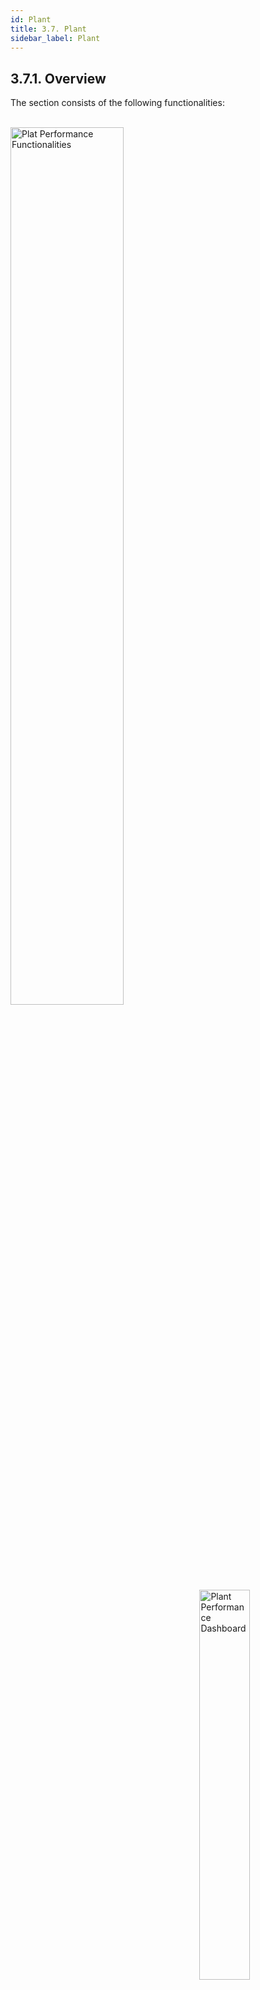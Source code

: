 ```yaml
---
id: Plant
title: 3.7. Plant
sidebar_label: Plant
---
```



## 3.7.1. Overview
The section consists of the following functionalities:

<br clear="right"/>
<img align="left" src={useBaseUrl("img/scrnshts/3.7.1_1_PlantTabs.svg")} alt="Plat Performance Functionalities" width="60%"/>
<img align="right" src={useBaseUrl("img/scrnshts/3.7.1_2_PlantTabScreenShot.png")} alt="Plant Performance Dashboard" width="40%"/>

<br clear="both"/>

 
## 3.7.2. Plant Performance
**Functionality**
* The Plant Performance Section summarises technical performance metrics for each plant

**Key Users**
<table>
  <tr>
    <th>Designation</th>
    <th>Main Purpose</th>
    <th>Example Use Case</th>
  </tr>
  <tr>
    <td>Operator</td>
    <td>To check data logs for a particular plant</td>
    <td>Ensuring that the database agrees with ground measurements</td>
  </tr>
  <tr>
    <td>Technician</td>
    <td>To assess the performance of the equipment at the plant</td>
    <td>Calculating in-plant and distribution efficiency</td>
  </tr>
  <tr>
    <td>CSA</td>
    <td>To check units sold in a particular timeframe</td>
    <td>Comparing units sold in one month with the previous month</td>
  </tr>
  <tr>
    <td>Cluster In-charge</td>
    <td>To compare technical performance of multiple plants</td>
    <td>Same as Technician</td>
  </tr>
  <tr>
    <td>State In-charge</td>
    <td>Same as Cluster In-charge</td>
    <td>Calculating the utilisation of the plant to inform whether more customers should be connected</td>
  </tr>
</table>


**Page Details**

<br clear="right"/>
<img align="left" src={useBaseUrl("img/scrnshts/3.7.2_1_PlantPerformance.png")} alt="Plant Performance" width="45%"/>

 
1.  **Filter Bar** selects a time interval
2.  **List of Plants** and associated technical information, including:
    * Plant PV capacity
    * Units generated, dispatched, and billed
    * Solar generation utilisation
    * In-plant and distribution efficiencies
3.  **Total Bar** aggregates the columnar values

Tapping a plant opens an option of viewing detailed generation or dispatch (“consumption”) data. This is explained in the next screenshots.

<br clear="both"/>
<br></br><br></br>

<!-- ![Plant Performance](./assets/3.72_PlantPerformance.png) -->

**Generation Data**

<br clear="right"/>
<img align="left" src={useBaseUrl("img/scrnshts/3.7.2_2_PlantPerformance.png")} alt="Generation Data" width="45%"/>

![Rotate Screen](/img/scrnshts/App_RotateScreen.png)

<br/>

> The energy generated at a particular plant is shown date-wise
>
> The number of PV MPPTs will differ from plant to plant

<br clear="both"/>

<!-- ![Generation Data](./assets/3.73_GenerationData.png) -->

**Consumption Data**

<br clear="right"/>
<img align="left" src={useBaseUrl("img/scrnshts/3.7.2_3_PlantPerformance.png")} alt="Consumption Data" width="45%"/>

![Rotate Screen](/img/scrnshts/App_RotateScreen.png)

<br/>

> The energy dispatched (“consumed”) froma particular plant is shown date-wise
>
> The number of feeders will differ from plant to plant

<br clear="both"/>

<!-- ![Consumption Data](./assets/3.74_ConsumptionData.png) -->


## 3.7.3. Plant Utilisation
**Functionality**
* The Plant Utilisation Section summarises technical performance metrics and energy consumption for each plant
* This functionality is only available for HCLF agents

**Key Users**
<table>
  <tr>
    <th>Designation</th>
    <th>Main Purpose</th>
    <th>Example Use Case</th>
  </tr>
  <tr>
    <td>Technician</td>
    <td>To assess the performance of equipment at the plant</td>
    <td>Calculating in-plant and distribution efficiency</td>
  </tr>
  <tr>
    <td>Cluster In-charge</td>
    <td>To check units consumed by different user groups</td>
    <td>Comparing month-on-month electricity demand from micro-enterprises</td>
  </tr>
  <tr>
    <td>State In-charge</td>
    <td>To compare technical performance of multiple plants</td>
    <td>Calculating the utilisation of the plant to inform whether more customers can be connected</td>
  </tr>
</table>


**Page Details**

<br clear="right"/>
<img align="left" src={useBaseUrl("img/scrnshts/3.7.3_PlantUtilization.png")} alt="Plant Utilization" width="45%"/>

![Rotate Screen](/img/scrnshts/App_RotateScreen.png)

<br/> 

> The utilization data for each component and variable is showcased.
>
> The utilization percentage will differ from plant to plant

<br clear="both"/>


<!-- ![Plant Utilization](./assets/3.75_PlantUtilisation.png) -->


## 3.7.4. Add Generation Data
**Functionality**
* The Add Generation Data module allows the user to input energy generation data into the company database

**Key Users**
<table>
  <tr>
    <th>Designation</th>
    <th>Main Purpose</th>
    <th>Example Use Case</th>
  </tr>
  <tr>
    <td>Operator</td>
    <td>To add generation data for a particular date</td>
    <td>Reading units generated at each solar MPPT daily, and recording in the app</td>
  </tr>
  <tr>
    <td>Technician</td>
    <td>Same as Operator</td>
    <td>Same as Operator</td>
  </tr>
  <tr>
    <td>Cluster In-charge</td>
    <td>Same as Operator</td>
    <td>Same as Operator</td>
  </tr>
  <tr>
    <td>State In-charge</td>
    <td>Same as Operator</td>
    <td>Same as Operator</td>
  </tr>
</table>


**Page Details**

<br clear="right"/>
<img align="left" src={useBaseUrl("img/scrnshts/3.7.4_1_AddGenerationData.png")} alt="Add Generation Data" width="45%"/>
<br></br><br></br>

1.  **Plant Selection** must be done as the first step
2.  **Date Selection** for data input (only the dates with orange dots can be selected, and the oldest data must be entered first)

Tapping the desired date redirects to the data addition page shown in the next screenshot

<br clear="both"/>
<br clear="right"/>
<img align="left" src={useBaseUrl("img/scrnshts/3.7.4_2_AddGenerationData.png")} alt="Add Generation Data" width="45%"/>
<br></br><br></br><br></br>

1.  **Generation Data Entry** is done MPPT-wise
2.  **Data Header** consisting of the plant and date are given at the top of the page

<br clear="both"/>
<br clear="right"/>
<img align="left" src={useBaseUrl("img/scrnshts/3.7.4_3_AddGenerationData.png")} alt="Add Generation Data" width="45%"/>
<br></br><br></br><br></br>

1.  **Confirm and Submit** having checked the accuracy of the entered data

<br clear="both"/>


<!-- ![Add Generation Data](./assets/3.76_AddGenerationData1.png)

![Add Generation Data](./assets/3.77_AddGenerationData2.png) -->



## 3.7.5. Add Consumption Data
**Functionality**
* The Add Consumption Data module allows the user to input energy dispatch data into the company database

**Key Users**
<table>
  <tr>
    <th>Designation</th>
    <th>Main Purpose</th>
    <th>Example Use Case</th>
  </tr>
  <tr>
    <td>Operator</td>
    <td>To add dispatch data for a particular date</td>
    <td>Reading units through each feeder daily, and recording in the app</td>
  </tr>
  <tr>
    <td>Technician</td>
    <td>Same as Operator</td>
    <td>Same as Operator</td>
  </tr>
  <tr>
    <td>Cluster In-charge</td>
    <td>Same as Operator</td>
    <td>Same as Operator</td>
  </tr>
  <tr>
    <td>State In-charge</td>
    <td>Same as Operator</td>
    <td>Same as Operator</td>
  </tr>
</table>

**Page Details**

<br clear="right"/>
<img align="left" src={useBaseUrl("img/scrnshts/3.7.5_1_AddConsumptionData.png")} alt="Add Consumption Data" width="45%"/>
<br></br><br></br>

1.  **Plant Selection** must be done as the first step
2.  **Date Selection** for data input (only the dates with orange dots can be selected, and the oldest data must be entered first)

Tapping the desired date redirects to the data addition page shown in the next screenshot

<br clear="both"/>
<br clear="right"/>
<img align="left" src={useBaseUrl("img/scrnshts/3.7.5_2_AddConsumptionData.png")} alt="Add Consumption Data" width="45%"/>
<br></br><br></br><br></br>

1.  **Data Header** consisting of the plant and date are given at the top of the page
2.  **Consumption Data Entry** is done feeder-wise, with details of the previous reading shown for reference
3.  **Confirm and Submit** having checked the accuracy of the entered data

<br clear="both"/>


<!-- ![Add Generation Data](./assets/3.78_AddGenData.png)

![Add Generation Data](./assets/3.79_AddGenData2.png) -->


## 3.7.6. Diesel Consumption
**Functionality**
* The Diesel Consumption Section allows the user to input details on plant fuel expenses, along with photos of receipts
* Past expenses and DG usage data can also be reviewed
* Fuel bills are to be reimbursed by the Head Office

**Key Users**
<table>
  <tr>
    <th>Designation</th>
    <th>Main Purpose</th>
    <th>Example Use Case</th>
  </tr>
  <tr>
    <td>Cluster In-charge</td>
    <td>To maintain a record of diesel expenses and fuel use</td>
    <td>Adding a diesel purchase made at a particular plant within the cluster</td>
  </tr>
  <tr>
    <td>State In-charge</td>
    <td>To review diesel expenses and DG usage at different plants</td>
    <td>Checking for fuel pilferage by comparing fuel efficiencies at different plants / times</td>
  </tr>
</table>


**Page Details**

<br clear="right"/>
<img align="left" src={useBaseUrl("img/scrnshts/3.7.6_1_DieselConsumption.png")} alt="Diesel Consumption" width="45%"/>

1.  **Filter Bar** selects a time interval for reviewing fuel expenses and use
2.  **Summary** gives key data-points surrounding fuel use and expenses

The information icon in the top right redirects to a plant-by-plant comparison, as explained in the next screenshot

3.  **List of Purchases** details diesel purchases
4.  **Add Consumption Data** button allows user to submit a new fuel expense, as explained in a subsequent screenshot
5.  **Filter Button** has the same functionality as the Filter Bar

<br clear="both"/>
<br clear="right"/>
<img align="left" src={useBaseUrl("img/scrnshts/3.7.6_2_DieselConsumption.png")} alt="Diesel Consumption" width="45%"/>

![Data Entry](/img/scrnshts/App_DataEntry.png)

The Add Diesel Consumption page allows the user to record new fuel expenses

3.  **Consumption Data** must be added for company records and for reimbursement
4.  **Invoice Number** can be found on the bill
5.  **Bill Picture** must be added as proof

<br clear="both"/>
<br clear="right"/>
<img align="left" src={useBaseUrl("img/scrnshts/3.7.6_3_DieselConsumption.png")} alt="Diesel Consumption" width="45%"/>
<br></br><br></br><br></br>

4.  **Confirm** must be tapped after information is reviewed
5.  **Submit** tapped to complete data entry

<br clear="both"/>
<br clear="right"/>
<img align="left" src={useBaseUrl("img/scrnshts/3.7.6_4_DieselConsumption.png")} alt="Diesel Consumption" width="45%"/>
<br></br>

This page allows user to view recent diesel expenses for each plant

1.  **Filter Bar** for specifying date of interest
2.  **List of Plants** with monthly data on fuel expenses
3.  **Green Rows** show aggregated cluster data
4.  **Total Bar** aggregates all plants

<br clear="both"/>


<!-- ![Diesel Consumption](./assets/3.80_DeiselConsumption1.png)

![Diesel Consumption](./assets/3.81_DeiselConsumption2.png)

![Diesel Consumption](./assets/3.82_DeiselConsumption3.png) -->



## 3.7.7. Bank Deposit
**Functionality**
* Interface for registering a deposit of collected cash into the company bank account
* Record and summary of past deposits can be viewed, along with in-plant cash records

**Key Users**
<table>
  <tr>
    <th>Designation</th>
    <th>Main Purpose</th>
    <th>Example Use Case</th>
  </tr>
  <tr>
    <td>CSA</td>
    <td>To register new deposits</td>
    <td>Depositing cash collected from customers into the company bank account</td>
  </tr>
  <tr>
    <td>Cluster In-charge</td>
    <td>To view the cash flow for plants in the cluster</td>
    <td>Checking the amount of collected cash is still with filed agents and is yet to be deposited</td>
  </tr>
  <tr>
    <td>State In-charge</td>
    <td>To view the cash flow for plants in the state</td>
    <td>Ensuring bank deposits are going through correctly, and are happening on schedule</td>
  </tr>
</table>

**Page Details**

The page is organised into the following tabs.

| Bank Deposit| In Hand Cash Report| Bank Deposit Review|
|---|---|---|
| Detailed list of historical bank deposits| Plant-wise overview of collections and deposits| Overview of all the bank deposits made and confirmed|


### 3.7.7.1. Bank Deposit tab

<br clear="right"/>
<img align="left" src={useBaseUrl("img/scrnshts/3.7.7.1_1_BankDepositTab.png")} alt="Bank Deposit Tab" width="45%"/>

1.  **Navigation Bar** indicates current tab and allows switching by tapping or swiping
![Left Right Nav](/img/scrnshts/App_LeftRightNav.png)
2.  **Filter Bar** selects a particular plant and time duration
3.  **List of Deposits** details each bank deposit along with a receipt photo
4.  **Add Bank Deposit Data** redirects to a page that allows the user to input a new bank deposit, shown in the next screenshot
5.  **Search Icon** used to search for a particular record

<br clear="both"/>
<br clear="right"/>
<img align="left" src={useBaseUrl("img/scrnshts/3.7.7.1_2_BankDepositTab.png")} alt="Bank Deposit Tab" width="45%"/>
<br></br><br></br>

1.  **Bank Deposit Details** to be filled by the agent
2.  **Submit** tapped to complete the form

<br clear="both"/>

<!-- ![Bank Deposit Tab](./assets/3.83_BankDeposit.png)

![Bank Deposit Tab](./assets/3.84_AddBankDeposit.png) -->

### 3.7.7.2. In Hand Cash Report tab

<br clear="right"/>
<img align="left" src={useBaseUrl("img/scrnshts/3.7.7.2_InHandCashReport.png")} alt="In Hand Cash Report tab" width="45%"/>

1.  **Navigation Bar** indicates current tab and allows switching by tapping or swiping
![Left Right Nav](/img/scrnshts/App_LeftRightNav.png)
2.  **Filter Bar** selects a particular time duration
3.  **List of Plants** with total collections, deposits, and amount of cash remaining at the plant
4.  **Total Bar** aggregates over all plants
5.  **Green Rows** aggregate over clusters

<br clear="both"/>

<!-- ![In Hand Cash Report tab](./assets/3.85_InHandCashTab.png) -->

### 3.7.7.3. Bank Deposit Review tab

<br clear="right"/>
<img align="left" src={useBaseUrl("img/scrnshts/3.7.7.3_BankDepositReviewTab.png")} alt="Bank Deposit Review tab" width="45%"/>

1.  **Navigation Bar** indicates current tab and allows switching by tapping or swiping
![Left Right Nav](/img/scrnshts/App_LeftRightNav.png)
2.  **Filter Bar** selects a particular time duration
3.  **List of Plants** with total deposits registered and deposits received, along with any anomalies
4.  **Total Bar** aggregates over all plants
5.  **Green Rows** aggregate over clusters

<br clear="both"/>


<!-- ![Bank Deposit Review tab](./assets/3.86_BankDepositReviewTab.png) -->


## 3.7.8. Plant Shutdown Info
**Functionality**
* The Plant Shutdown Info allows the users to manually shutdown a particular feeder at a specific plant

**Key Users**
<table>
  <tr>
    <th>Designation</th>
    <th>Main Purpose</th>
    <th>Example Use Case</th>
  </tr>
  <tr>
    <td>Cluster In-charge</td>
    <td>To temporarily shut down electricity supply</td>
    <td>Shutting a feeder down for maintenance, for a specified time duration</td>
  </tr>
  <tr>
    <td>State In-charge</td>
    <td>Same as Cluster In-charge</td>
    <td>Same as Cluster In-charge</td>
  </tr>
</table>


**Page Details**

<br clear="right"/>
<img align="left" src={useBaseUrl("img/scrnshts/3.7.8_1_PlantShutdownInfo.png")} alt="Plant Status" width="45%"/>
<br></br><br></br>

1.  **Plant Details** (plant name and feeder) selected from drop-down lists
2.  **Submit** must be tapped after filling in all the plant details

<br clear="both"/>
<br clear="right"/>
<img align="left" src={useBaseUrl("img/scrnshts/3.7.8_2_PlantShutdownInfo.png")} alt="Plant Status" width="45%"/>
<br></br><br></br>

1.  **Date Filter** must be applied to view the plant status on a particular date
2.  **Plant Status** On tapping a particular date, the user will be redirected to the Plant Feeder Status page explained in the following screenshot
3.  **Submit** must be tapped after filling in all the plant details

<br clear="both"/>
<br clear="right"/>
<img align="left" src={useBaseUrl("img/scrnshts/3.7.8_3_PlantShutdownInfo.png")} alt="Plant Status" width="45%"/>
<br></br><br></br>

1.  **Feeder Status** for a particular date is displayed, the feeders must be individually switched off by unchecking their corresponding checkboxes
2.  **Submit** to complete the process

<br clear="both"/>


<!-- ![Plant Status](./assets/3.87_PlantStatus1.png)

![Plant Status](./assets/3.88_PlantStatus2.png)

![Plant Status](./assets/3.89_PlantStatus3.png) -->



## 3.7.9. Plant Maintenance
**Functionality**
* Allows the users to log technical maintenance activities which have happened at a plant

**Key Users**
<table>
  <tr>
    <th>Designation</th>
    <th>Main Purpose</th>
    <th>Example Use Case</th>
  </tr>
  <tr>
    <td>Cluster In-charge</td>
    <td>To register a plant maintenance activity</td>
    <td>Creating a log of DG servicing or PV panel repair</td>
  </tr>
  <tr>
    <td>State In-charge</td>
    <td>Same as Cluster In-charge</td>
    <td>Same as Cluster In-charge</td>
  </tr>
</table>

**Page Details**

<br clear="right"/>
<img align="left" src={useBaseUrl("img/scrnshts/3.7.9_1_PlantMaintenance.png")} alt="Plant Maintenance" width="45%"/>
<br></br><br></br>

![Data Entry](/img/scrnshts/App_DataEntry.png)
1.  **Add Maintenance Activity** information (the form updates depending on the type of activity)

<br clear="both"/>
<br clear="right"/>
<img align="left" src={useBaseUrl("img/scrnshts/3.7.9_2_PlantMaintenance.png")} alt="Plant Maintenance" width="45%"/>
<br></br><br></br>

2.  **Remark** addition to be made by the user to give additional information regarding the issue
3.  **Attachment** photo must be added as a proof of issue

On completion of the data input, confirm
and submit to complete the process

<br clear="both"/>

<!-- ![Plant Maintenance](./assets/3.90_PlantMaintenance1.png)

![Plant Maintenance](./assets/3.91_PlantMaintenance2.png) -->


## 3.7.10. DG Log
**Functionality**
* The DG Log Section allows users to track diesel generator performance and runtime

**Key Users**
<table>
  <tr>
    <th>Designation</th>
    <th>Main Purpose</th>
    <th>Example Use Case</th>
  </tr>
  <tr>
    <td>Operator</td>
    <td>To log diesel generator runtime and units output</td>
    <td>Recording each time the DG is switched on and off</td>
  </tr>
  <tr>
    <td>Technician</td>
    <td>Same as Operator</td>
    <td>Same as Operator</td>
  </tr>
  <tr>
    <td>CSA</td>
    <td>Same as Operator</td>
    <td>Same as Operator</td>
  </tr>
  <tr>
    <td>Cluster In-charge</td>
    <td>To view generator usage at different plants</td>
    <td>Checking how reliance of different plants on backup generators changes over time</td>
  </tr>
  <tr>
    <td>State In-charge</td>
    <td>Same as Cluster In-charge</td>
    <td>Same as Cluster In-charge</td>
  </tr>
</table>

**Page Details**

<br clear="right"/>
<img align="left" src={useBaseUrl("img/scrnshts/3.7.10_1_DGLog.png")} alt="DG Log Summary" width="45%"/>
<br></br><br></br><br></br>

1.  **Filter Bar** for selecting the time period
2.  **List of Plants** showing run hours and units generated in the time interval
3.  **Total Bar** aggregates over all plants

<br clear="both"/>
<br clear="right"/>
<img align="left" src={useBaseUrl("img/scrnshts/3.7.10_2_DGLog.png")} alt="DG Log Summary" width="45%"/>
<br></br><br></br><br></br>

Tapping a particular plant redirects to a detailed DG run log

1.  **DG Log** details all instances of DG being run
2.  **Add DG Log Entry** allows users to input DG runtime data, explained in the next screenshot

<br clear="both"/>
<br clear="right"/>
<img align="left" src={useBaseUrl("img/scrnshts/3.7.10_3_DGLog.png")} alt="DG Log Summary" width="45%"/>
<br></br><br></br><br></br><br></br>

1.  **DG Logging** information added by the user
2.  **Submit** tapped to complete the entry

<br clear="both"/>


<!-- ![DG Log Summary](./assets/3.92_DGLogSum.png)

![DG Log Individual](./assets/3.93_DGLogSpecific.png)

![DG Run Time](./assets/3.94_DGRunTime.png) -->
